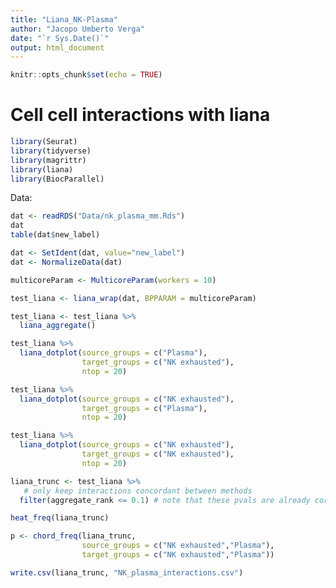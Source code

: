 ```yaml
---
title: "Liana_NK-Plasma"
author: "Jacopo Umberto Verga"
date: "`r Sys.Date()`"
output: html_document
---
```


```r
knitr::opts_chunk$set(echo = TRUE)
```

# Cell cell interactions with liana

```r
library(Seurat)
library(tidyverse)
library(magrittr)
library(liana)
library(BiocParallel)
```

Data:

```r
dat <- readRDS("Data/nk_plasma_mm.Rds")
dat
table(dat$new_label)
```

```r
dat <- SetIdent(dat, value="new_label")
dat <- NormalizeData(dat)
```
```r
multicoreParam <- MulticoreParam(workers = 10)
```

```r
test_liana <- liana_wrap(dat, BPPARAM = multicoreParam)
```
```r
test_liana <- test_liana %>%
  liana_aggregate()
```
```r
test_liana %>%
  liana_dotplot(source_groups = c("Plasma"),
                target_groups = c("NK exhausted"),
                ntop = 20)
```
```r
test_liana %>%
  liana_dotplot(source_groups = c("NK exhausted"),
                target_groups = c("Plasma"),
                ntop = 20)
```
```r
test_liana %>%
  liana_dotplot(source_groups = c("NK exhausted"),
                target_groups = c("NK exhausted"),
                ntop = 20)
```

```r
liana_trunc <- test_liana %>%
   # only keep interactions concordant between methods
  filter(aggregate_rank <= 0.1) # note that these pvals are already corrected

heat_freq(liana_trunc)
```
```r
p <- chord_freq(liana_trunc,
                source_groups = c("NK exhausted","Plasma"),
                target_groups = c("NK exhausted","Plasma"))
```

```r
write.csv(liana_trunc, "NK_plasma_interactions.csv")
```

